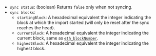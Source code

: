 - `sync status`: (boolean) Returns `false` only when not syncing.
- `sync blocks`:
  - `startingBlock`: A hexadecimal equivalent the integer indicating the block at which the import started (will only be reset after the sync reaches the head).
  - `currentBlock`: A hexadecimal equivalent the integer indicating the current block, same as [`eth_blockNumber`](../ethereum/json-rpc-methods/eth_blocknumber.mdx).
  - `highestBlock`: A hexadecimal equivalent the integer indicating the highest block.
